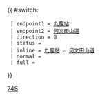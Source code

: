 {{ #switch: {{{format|}}}
  | endpoint1 = [[九龍站公共運輸交匯處|九龍站]]
  | endpoint2 = [[何文田山道]]
  | direction = 0
  | status = 
  | inline = [[九龍站公共運輸交匯處|九龍站]] ↺ [[何文田山道]]
  | normal =
  | full =
}}<noinclude>[[Category:九龍專線小巴路線模板|74S]]</noinclude>